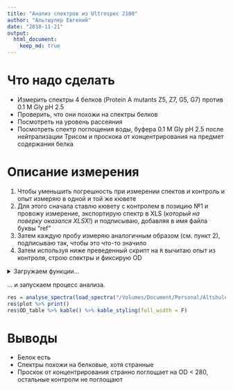 ```yaml
---
title: "Анализ спектров из Ultrospec 2100"
author: "Альтшулер Евгений"
date: "2018-11-21"
output: 
  html_document:
    keep_md: true
---
```


# Что надо сделать

* Измерить спектры 4 белков (Protein A mutants Z5, Z7, G5, G7) против 0.1 M Gly pH 2.5
* Проверить, что они похожи на спектры белков
* Посмотреть на уровень рассеяния
* Посмотреть спектр поглощения воды, буфера 0.1 M Gly pH 2.5 после нейтрализации Трисом и проскока от концентрирования на предмет содержания белка

# Описание измерения

1. Чтобы уменьшить погрешность при измерении спектов и контроль и опыт измеряю в одной и той же кювете
2. Для этого сначала ставлю кювету с контролем в позицию №1 и провожу измерение, экспортирую спектр в XLS (_который на поверку оказался XLSX!_) и подписываю, добавляя в имя файла буквы "ref"
3. Затем каждую пробу измеряю аналогичным образом (см. пункт 2), подписываю так, чтобы это что-то значило
4. Затем используя ниже преведенный скрипт на `R` вычитаю опыт из контроля, строю спектры и фиксирую OD

<details><summary>Загружаем функции... </summary>
<p>

```r
# open spectrum file
library(tidyverse)
library(readxl)
library(splines)
library(knitr)
library(kableExtra)

load_spectra = function(dir){ # dir for xls(x) files
  files = list.files(path = dir, pattern = "*.xls*", ignore.case = T)
  loaded = list()
  for (file in files) {
    label = str_replace(str=file, pat= ".*\\} (.*)\\.[Xx][Ll][Ss][Xx]?", "\\1")
    item_name = ifelse(str_detect(file, fixed("ref", ignore_case = T)), "REF", label)
    loaded[[item_name]] = read_xlsx(paste(dir, file, sep=''), skip = 18)
  }
  return(loaded)
}

smooth.spline2 <- function(formula, data, ...) { 
  mat <- model.frame(formula, data) 
  smooth.spline(mat[, 2], mat[, 1])
} 

predictdf.smooth.spline <- function(model, xseq, se, level) {
  pred <- predict(model, xseq)
  data.frame(x = xseq, y = pred$y)
}

# subtract ref, plot & table the results

analyse_spectra = function(
  loaded_list,
  xlim = c(240, 320),
  ylim = c(0, 0.8),
  smooth.spar = NULL
  ){
  if (!('REF' %in% names(loaded_list))) stop("No reference 'REF' found!")
  sign = ifelse(loaded_list[['REF']]$Absorbance[1]>0, 1, -1)
  result = tibble(Wavelength = loaded_list[['REF']]$Wavelength)
  items = setdiff(names(loaded_list), 'REF')
  for (item in items){
    result[[item]] = (loaded_list[['REF']]$Absorbance - loaded_list[[item]]$Absorbance)*-sign
  }
  res_table = result %>% filter(Wavelength %in% c(260, 280, 320)) %>% t()
  colnames(res_table) = res_table[1,]
  res_list = list()
  res_list$OD_table = res_table[-1,] %>% round(., 3)
  result_l = result %>% gather("Sample", "Signal", -Wavelength)

  res_list$plot = ggplot(result_l, aes(x=Wavelength, y=Signal, col=Sample)) + 
    geom_point(size=2, alpha=.3) + 
    stat_smooth(method='smooth.spline2', se=F) + 
    coord_cartesian(ylim=ylim, xlim=xlim) + 
    theme_classic()
  return(res_list)
}
```
</p>
</details>

... и запускаем процесс анализа.

```r
res = analyse_spectra(load_spectra("/Volumes/Document/Personal/Altshuler_E/misc/2018-11-20/"))
res$plot %>% print()
res$OD_table %>% kable() %>% kable_styling(full_width = F)
```

# Выводы

* Белок есть
* Спектры похожи на белковые, хотя странные
* Проскок от концентрирования странно поглощает на OD < 280, остальные контроли не поглощают